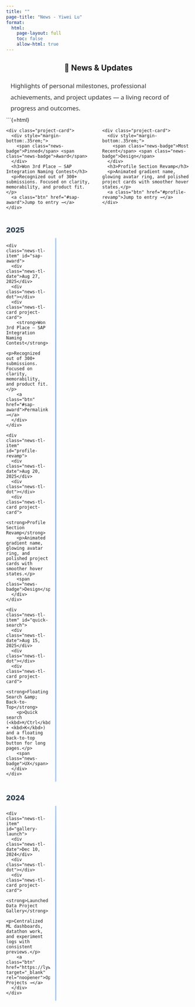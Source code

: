 ```yaml
---
title: ""
page-title: "News - Yiwei Lu"
format:
  html:
    page-layout: full
    toc: false
    allow-html: true
---
```


<style>
:root { --news-blue:#0d6efd; }

.news-wrap {
  max-width: 980px;
  margin: 0 auto;
  padding: 0 12px;
}

.news-intro {
  margin: 22px auto 8px;
  font-size: 1.05rem;
  line-height: 1.8;
  color: #333;
  font-family: system-ui,-apple-system,"Segoe UI",Roboto,"Helvetica Neue",sans-serif;
}

.news-badge {
  display: inline-block;
  font-size: 0.78rem;
  padding: 0.2em 0.6em;
  border-radius: 999px;
  background: #f5f9ff;
  border: 1px solid #d8e2f1;
  color: #0b3d91;
}

.project-card {
  border: 1px solid #e7ebf3;
  border-radius: 14px;
  padding: 1rem 1.1rem;
  background: #fff;
  box-shadow: 0 4px 18px rgba(0,0,0,0.04);
  transition: transform 0.2s ease, box-shadow 0.2s ease;
}
.project-card:hover {
  transform: translateY(-2px);
  box-shadow: 0 6px 24px rgba(0,0,0,0.08);
}

.project-card .btn {
  margin-top: 0.25rem;
}

.btn {
  display: inline-flex;
  align-items: center;
  gap: 0.42em;
  padding: 0.52rem 0.9rem;
  border-radius: 10px;
  border: 1px solid #d6e4ff;
  text-decoration: none;
  background: #f5f9ff;
  color: #0b3d91;
  font-weight: 600;
}
.btn:hover {
  background: #eef5ff;
  border-color: #c8dafc;
  color: #08347a;
  text-decoration: none;
}

.columns > .column {
  display: flex;
}
.columns > .column > .project-card {
  display: flex;
  flex-direction: column;
  height: 100%;
}

.news-tl {
  --datew: 120px;
  --dot: var(--news-blue);
  position: relative;
}

.news-tl-year {
  font-weight: 800;
  font-size: 1.2rem;
  color: #2c3e50;
  margin: 28px 0 10px;
}

.news-tl-list {
  display: grid;
  grid-template-columns: var(--datew) 28px 1fr;
  row-gap: 16px;
  position: relative;
  margin-bottom: 2rem;
}

.news-tl-list::before {
  content: "";
  position: absolute;
  top: 0;
  bottom: 0;
  left: calc(var(--datew) + 14px);
  width: 3px;
  background: linear-gradient(
    180deg,
    rgba(13,110,253,0.35) 0%,
    rgba(13,110,253,0.45) 20%,
    rgba(13,110,253,0.45) 80%,
    rgba(13,110,253,0.35) 100%
  );
  border-radius: 2px;
  box-shadow: 0 0 0 1px rgba(13,110,253,0.08);
}

.news-tl-item {
  display: contents;
}

.news-tl-date {
  grid-column: 1;
  align-self: start;
  justify-self: end;
  text-align: right;
  padding-right: 12px;
  font-weight: 700;
  color: var(--dot);
  font-size: 0.95rem;
}

.news-tl-dot {
  grid-column: 2;
  width: 14px;
  height: 14px;
  border-radius: 50%;
  border: 3px solid var(--dot);
  background: #fff;
  justify-self: center;
  align-self: start;
  margin-top: 0.6rem;
  box-shadow: 0 0 0 3px rgba(13,110,253,0.12);
}

.news-tl-card {
  grid-column: 3;
}

@media (max-width:740px) {
  .news-tl { --datew: 98px; }
  .news-tl-list { grid-template-columns: var(--datew) 26px 1fr; }
}

@media (max-width:480px) {
  .news-tl { --datew: 86px; }
  .news-tl-date { font-size: 0.9rem; }
  .news-tl-list { grid-template-columns: var(--datew) 24px 1fr; }
}
</style>

<div class="news-wrap">
  <h2 style="text-align:center;">📰 News & Updates</h2>
  <p class="news-intro">
    Highlights of personal milestones, professional achievements, and project updates — a living record of progress and outcomes.
  </p>
</div>

```{=html}
<!-- All feature cards and timeline go here -->
<div class="columns">
  <div class="column" style="width:50%;">
    <div class="project-card">
      <div style="margin-bottom:.35rem;">
        <span class="news-badge">Pinned</span> <span class="news-badge">Award</span>
      </div>
      <h3>Won 3rd Place — SAP Integration Naming Contest</h3>
      <p>Recognized out of 300+ submissions. Focused on clarity, memorability, and product fit.</p>
      <a class="btn" href="#sap-award">Jump to entry →</a>
    </div>
  </div>
  <div class="column" style="width:50%;">
    <div class="project-card">
      <div style="margin-bottom:.35rem;">
        <span class="news-badge">Most Recent</span> <span class="news-badge">Design</span>
      </div>
      <h3>Profile Section Revamp</h3>
      <p>Animated gradient name, glowing avatar ring, and polished project cards with smoother hover states.</p>
      <a class="btn" href="#profile-revamp">Jump to entry →</a>
    </div>
  </div>
</div>

<div class="news-tl">
  <div class="news-tl-year">2025</div>
  <div class="news-tl-list">
    <div class="news-tl-item" id="sap-award">
      <div class="news-tl-date">Aug 27, 2025</div>
      <div class="news-tl-dot"></div>
      <div class="news-tl-card project-card">
        <strong>Won 3rd Place — SAP Integration Naming Contest</strong>
        <p>Recognized out of 300+ submissions. Focused on clarity, memorability, and product fit.</p>
        <a class="btn" href="#sap-award">Permalink →</a>
      </div>
    </div>

    <div class="news-tl-item" id="profile-revamp">
      <div class="news-tl-date">Aug 20, 2025</div>
      <div class="news-tl-dot"></div>
      <div class="news-tl-card project-card">
        <strong>Profile Section Revamp</strong>
        <p>Animated gradient name, glowing avatar ring, and polished project cards with smoother hover states.</p>
        <span class="news-badge">Design</span>
      </div>
    </div>

    <div class="news-tl-item" id="quick-search">
      <div class="news-tl-date">Aug 15, 2025</div>
      <div class="news-tl-dot"></div>
      <div class="news-tl-card project-card">
        <strong>Floating Search &amp; Back-to-Top</strong>
        <p>Quick search (<kbd>⌘/Ctrl</kbd> + <kbd>K</kbd>) and a floating back-to-top button for long pages.</p>
        <span class="news-badge">UX</span>
      </div>
    </div>
  </div>

  <div class="news-tl-year">2024</div>
  <div class="news-tl-list">
    <div class="news-tl-item" id="gallery-launch">
      <div class="news-tl-date">Dec 10, 2024</div>
      <div class="news-tl-dot"></div>
      <div class="news-tl-card project-card">
        <strong>Launched Data Project Gallery</strong>
        <p>Centralized ML dashboards, datathon work, and experiment logs with consistent previews.</p>
        <a class="btn" href="https://lywww88.github.io/projects/" target="_blank" rel="noopener">Open Projects →</a>
      </div>
    </div>
  </div>
</div>

